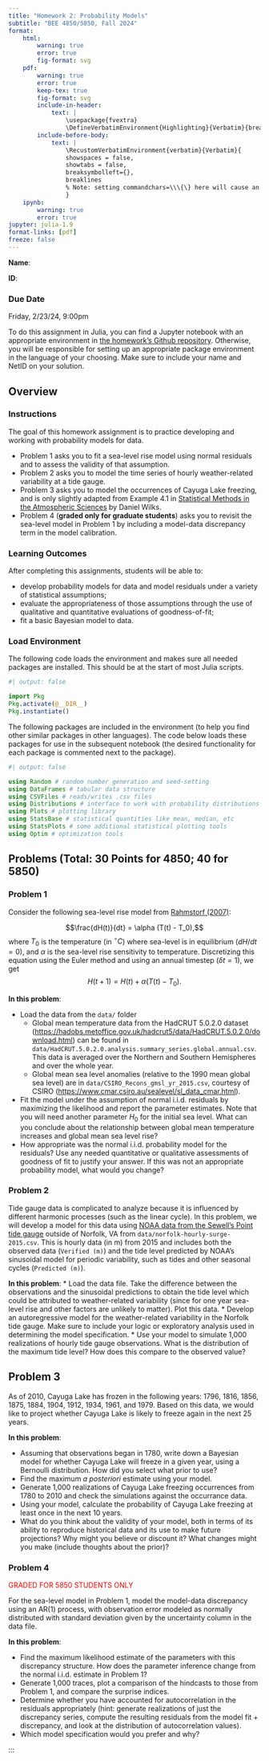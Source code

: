 ```yaml
---
title: "Homework 2: Probability Models"
subtitle: "BEE 4850/5850, Fall 2024"
format:
    html:        
        warning: true
        error: true
        fig-format: svg
    pdf:
        warning: true
        error: true
        keep-tex: true
        fig-format: svg    
        include-in-header: 
            text: |
                \usepackage{fvextra}
                \DefineVerbatimEnvironment{Highlighting}{Verbatim}{breaklines,commandchars=\\\{\}}
        include-before-body:
            text: |
                \RecustomVerbatimEnvironment{verbatim}{Verbatim}{
                showspaces = false,
                showtabs = false,
                breaksymbolleft={},
                breaklines
                % Note: setting commandchars=\\\{\} here will cause an error 
                }
    ipynb:
        warning: true
        error: true
jupyter: julia-1.9
format-links: [pdf]
freeze: false
---
```


::: {.content-visible when-format="ipynb"}
**Name**:

**ID**:
:::

::: {.callout-important icon=false}
### Due Date

Friday, 2/23/24, 9:00pm
:::

::: {.content-visible unless-format="ipynb"}
:::{.callout-tip}

To do this assignment in Julia, you can find a Jupyter notebook with an appropriate environment in [the homework's Github repository]({{< var github_org.repo >}}/hw02). Otherwise, you will be responsible for setting up an appropriate package environment in the language of your choosing. Make sure to include your name and NetID on your solution.
:::
:::

## Overview

::: {.cell .markdown}

### Instructions

The goal of this homework assignment is to practice developing and working with probability models for data.

* Problem 1 asks you to fit a sea-level rise model using normal residuals and to assess the validity of that assumption.
* Problem 2 asks you to model the time series of hourly weather-related variability at a tide gauge.
* Problem 3 asks you to model the occurrences of Cayuga Lake freezing, and is only slightly adapted from Example 4.1 in [Statistical Methods in the Atmospheric Sciences](https://www.sciencedirect.com/book/9780128158234/statistical-methods-in-the-atmospheric-sciences) by Daniel Wilks.
* Problem 4 (**graded only for graduate students**) asks you to revisit the sea-level model in Problem 1 by including a model-data discrepancy term in the model calibration.
:::

::: {.cell .markdown}

### Learning Outcomes

After completing this assignments, students will be able to:

* develop probability models for data and model residuals under a variety of statistical assumptions;
* evaluate the appropriateness of those assumptions through the use of qualitative and quantitative evaluations of goodness-of-fit;
* fit a basic Bayesian model to data.


:::

::: {.cell .markdown}
### Load Environment

The following code loads the environment and makes sure all needed packages are installed. This should be at the start of most Julia scripts.

:::

```julia
#| output: false

import Pkg
Pkg.activate(@__DIR__)
Pkg.instantiate()
```

::: {.cell .markdown}
The following packages are included in the environment (to help you find other similar packages in other languages). The code below loads these packages for use in the subsequent notebook (the desired functionality for each package is commented next to the package).

:::

```julia
#| output: false

using Random # random number generation and seed-setting
using DataFrames # tabular data structure
using CSVFiles # reads/writes .csv files
using Distributions # interface to work with probability distributions
using Plots # plotting library
using StatsBase # statistical quantities like mean, median, etc
using StatsPlots # some additional statistical plotting tools
using Optim # optimization tools
```

## Problems (Total: 30 Points for 4850; 40 for 5850)

### Problem 1

::: {.cell .markdown}

Consider the following sea-level rise model from [Rahmstorf (2007)](https://doi.org/10.1073/pnas.0907765106):

$$\frac{dH(t)}{dt} = \alpha (T(t) - T_0),$$
where $T_0$ is the temperature (in $^\circ C$) where sea-level is in equilibrium ($dH/dt = 0$), and $\alpha$ is the sea-level rise sensitivity to temperature. Discretizing this equation using the Euler method and using an annual timestep ($\delta t = 1$), we get $$H(t+1) = H(t) + \alpha (T(t) - T_0).$$


**In this problem**: 

* Load the data from the `data/` folder
  * Global mean temperature data from the HadCRUT 5.0.2.0 dataset (<https://hadobs.metoffice.gov.uk/hadcrut5/data/HadCRUT.5.0.2.0/download.html>) can be found in `data/HadCRUT.5.0.2.0.analysis.summary_series.global.annual.csv`. This data is averaged over the Northern and Southern Hemispheres and over the whole year.
  * Global mean sea level anomalies (relative to the 1990 mean global sea level) are in `data/CSIRO_Recons_gmsl_yr_2015.csv`, courtesy of CSIRO (<https://www.cmar.csiro.au/sealevel/sl_data_cmar.html>). 
* Fit the model under the assumption of normal i.i.d. residuals by maximizing the likelihood and report the parameter estimates. Note that you will need another parameter $H_0$ for the initial sea level. What can you conclude about the relationship between global mean temperature increases and global mean sea level rise?
* How appropriate was the normal i.i.d. probability model for the residuals? Use any needed quantitative or qualitative assessments of goodness of fit to justify your answer. If this was not an appropriate probability model, what would you change?
:::

### Problem 2

::: {.cell .markdown}
Tide gauge data is complicated to analyze because it is influenced by different harmonic processes (such as the linear cycle). In this problem, we will develop a model for this data using [NOAA data from the Sewell's Point tide gauge](https://tidesandcurrents.noaa.gov/waterlevels.html?id=8638610) outside of Norfolk, VA from `data/norfolk-hourly-surge-2015.csv`. This is hourly data (in m) from 2015 and includes both the observed data (`Verified (m)`) and the tide level predicted by NOAA's sinusoidal model for periodic variability, such as tides and other seasonal cycles (`Predicted (m)`). 

**In this problem**:
* Load the data file. Take the difference between the observations and the sinusoidal predictions to obtain the tide level which could be attributed to weather-related variability (since for one year sea-level rise and other factors are unlikely to matter). Plot this data.
* Develop an autoregressive model for the weather-related variability in the Norfolk tide gauge. Make sure to include your logic or exploratory analysis used in determining the model specification.
* Use your model to simulate 1,000 realizations of hourly tide gauge observations. What is the distribution of the maximum tide level? How does this compare to the observed value?
:::

## Problem 3

::: {.cell .markdown}
As of 2010, Cayuga Lake has frozen in the following years: 1796, 1816, 1856, 1875, 1884, 1904, 1912, 1934, 1961, and 1979. Based on this data, we would like to project whether Cayuga Lake is likely to freeze again in the next 25 years. 

**In this problem**:

* Assuming that observations began in 1780, write down a Bayesian model for whether Cayuga Lake will freeze in a given year, using a Bernoulli distribution. How did you select what prior to use?
* Find the maximum *a posteriori* estimate using your model.
* Generate 1,000 realizations of Cayuga Lake freezing occurrences from 1780 to 2010 and check the simulations against the occurrance data. 
* Using your model, calculate the probability of Cayuga Lake freezing at least once in the next 10 years.
* What do you think about the validity of your model, both in terms of its ability to reproduce historical data and its use to make future projections? Why might you believe or discount it? What changes might you make (include thoughts about the prior)?
:::

### Problem 4 

<span style="color:red;">GRADED FOR 5850 STUDENTS ONLY</span>

For the sea-level model in Problem 1, model the model-data discrepancy using an AR(1) process, with observation error modeled as normally distributed with standard deviation given by the uncertainty column in the data file.

**In this problem**:

* Find the maximum likelihood estimate of the parameters with this discrepancy structure. How does the parameter inference change from the normal i.i.d. estimate in Problem 1?
* Generate 1,000 traces, plot a comparison of the hindcasts to those from Problem 1, and compare the surprise indices.
* Determine whether you have accounted for autocorrelation in the residuals appropriately (hint: generate realizations of just the discrepancy series, compute the resulting residuals from the model fit + discrepancy, and look at the distribution of autocorrelation values).
* Which model specification would you prefer and why?

:::